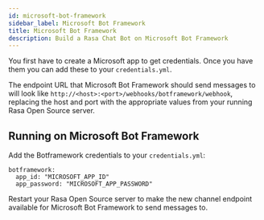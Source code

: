 ```yaml
---
id: microsoft-bot-framework
sidebar_label: Microsoft Bot Framework
title: Microsoft Bot Framework
description: Build a Rasa Chat Bot on Microsoft Bot Framework
---
```


You first have to create a Microsoft app to get credentials.
Once you have them you can add these to your `credentials.yml`.

The endpoint URL that Microsoft Bot Framework should send messages to will
look like `http://<host>:<port>/webhooks/botframework/webhook`, replacing
the host and port with the appropriate values from your running Rasa Open Source server.


## Running on Microsoft Bot Framework

Add the Botframework credentials to your `credentials.yml`:

```yaml-rasa
botframework:
  app_id: "MICROSOFT_APP_ID"
  app_password: "MICROSOFT_APP_PASSWORD"
```


Restart your Rasa Open Source server
to make the new channel endpoint available for Microsoft Bot Framework to send messages to.
